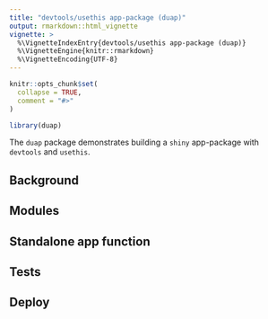 ```yaml
---
title: "devtools/usethis app-package (duap)"
output: rmarkdown::html_vignette
vignette: >
  %\VignetteIndexEntry{devtools/usethis app-package (duap)}
  %\VignetteEngine{knitr::rmarkdown}
  %\VignetteEncoding{UTF-8}
---
```


```r
knitr::opts_chunk$set(
  collapse = TRUE,
  comment = "#>"
)
```

```r
library(duap)
```

The `duap` package demonstrates building a `shiny` app-package with `devtools` and `usethis`.

## Background 

## Modules 

## Standalone app function 

## Tests 

## Deploy

